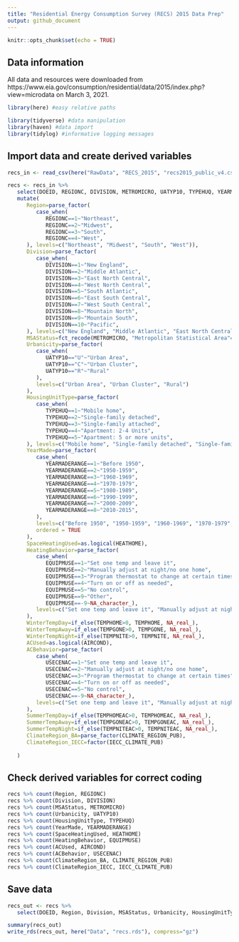 ```yaml
---
title: "Residential Energy Consumption Survey (RECS) 2015 Data Prep"
output: github_document
---
```


```r
knitr::opts_chunk$set(echo = TRUE)
```

## Data information

All data and resources were downloaded from https://www.eia.gov/consumption/residential/data/2015/index.php?view=microdata on March 3, 2021.

```r
library(here) #easy relative paths
```

```r
library(tidyverse) #data manipulation
library(haven) #data import
library(tidylog) #informative logging messages
```
## Import data and create derived variables

```r
recs_in <- read_csv(here("RawData", "RECS_2015", "recs2015_public_v4.csv"))

recs <- recs_in %>%
   select(DOEID, REGIONC, DIVISION, METROMICRO, UATYP10, TYPEHUQ, YEARMADERANGE, HEATHOME, EQUIPMUSE, TEMPHOME, TEMPGONE, TEMPNITE, AIRCOND, USECENAC, TEMPHOMEAC, TEMPGONEAC, TEMPNITEAC, TOTCSQFT, TOTHSQFT, TOTSQFT_EN, TOTUCSQFT, TOTUSQFT, NWEIGHT, starts_with("BRRWT"), CDD30YR, CDD65, CDD80, CLIMATE_REGION_PUB, IECC_CLIMATE_PUB, HDD30YR, HDD65, HDD50, GNDHDD65, BTUEL, DOLLAREL, BTUNG, DOLLARNG, BTULP, DOLLARLP, BTUFO, DOLLARFO, TOTALBTU, TOTALDOL, BTUWOOD=WOODBTU, BTUPELLET=PELLETBTU ) %>%
   mutate(
      Region=parse_factor(
         case_when(
            REGIONC==1~"Northeast",
            REGIONC==2~"Midwest",
            REGIONC==3~"South",
            REGIONC==4~"West",
      ), levels=c("Northeast", "Midwest", "South", "West")),
      Division=parse_factor(
         case_when(
            DIVISION==1~"New England",
            DIVISION==2~"Middle Atlantic",
            DIVISION==3~"East North Central",
            DIVISION==4~"West North Central",
            DIVISION==5~"South Atlantic",
            DIVISION==6~"East South Central",
            DIVISION==7~"West South Central",
            DIVISION==8~"Mountain North",
            DIVISION==9~"Mountain South",
            DIVISION==10~"Pacific",
      ), levels=c("New England", "Middle Atlantic", "East North Central", "West North Central", "South Atlantic", "East South Central", "West South Central", "Mountain North", "Mountain South", "Pacific")),
      MSAStatus=fct_recode(METROMICRO, "Metropolitan Statistical Area"="METRO", "Micropolitan Statistical Area"="MICRO", "None"="NONE"),
      Urbanicity=parse_factor(
         case_when(
            UATYP10=="U"~"Urban Area",
            UATYP10=="C"~"Urban Cluster",
            UATYP10=="R"~"Rural"
         ),
         levels=c("Urban Area", "Urban Cluster", "Rural")
      ),
      HousingUnitType=parse_factor(
         case_when(
            TYPEHUQ==1~"Mobile home",
            TYPEHUQ==2~"Single-family detached",
            TYPEHUQ==3~"Single-family attached",
            TYPEHUQ==4~"Apartment: 2-4 Units",
            TYPEHUQ==5~"Apartment: 5 or more units",
      ), levels=c("Mobile home", "Single-family detached", "Single-family attached", "Apartment: 2-4 Units", "Apartment: 5 or more units")),
      YearMade=parse_factor(
         case_when(
            YEARMADERANGE==1~"Before 1950",
            YEARMADERANGE==2~"1950-1959",
            YEARMADERANGE==3~"1960-1969",
            YEARMADERANGE==4~"1970-1979",
            YEARMADERANGE==5~"1980-1989",
            YEARMADERANGE==6~"1990-1999",
            YEARMADERANGE==7~"2000-2009",
            YEARMADERANGE==8~"2010-2015",
         ),
         levels=c("Before 1950", "1950-1959", "1960-1969", "1970-1979", "1980-1989", "1990-1999", "2000-2009", "2010-2015"),
         ordered = TRUE
      ),
      SpaceHeatingUsed=as.logical(HEATHOME),
      HeatingBehavior=parse_factor(
         case_when(
            EQUIPMUSE==1~"Set one temp and leave it",
            EQUIPMUSE==2~"Manually adjust at night/no one home",
            EQUIPMUSE==3~"Program thermostat to change at certain times",
            EQUIPMUSE==4~"Turn on or off as needed",
            EQUIPMUSE==5~"No control",
            EQUIPMUSE==9~"Other",
            EQUIPMUSE==-9~NA_character_),
         levels=c("Set one temp and leave it", "Manually adjust at night/no one home", "Program thermostat to change at certain times", "Turn on or off as needed", "No control", "Other")
      ),
      WinterTempDay=if_else(TEMPHOME>0, TEMPHOME, NA_real_),
      WinterTempAway=if_else(TEMPGONE>0, TEMPGONE, NA_real_),
      WinterTempNight=if_else(TEMPNITE>0, TEMPNITE, NA_real_),
      ACUsed=as.logical(AIRCOND),
      ACBehavior=parse_factor(
         case_when(
            USECENAC==1~"Set one temp and leave it",
            USECENAC==2~"Manually adjust at night/no one home",
            USECENAC==3~"Program thermostat to change at certain times",
            USECENAC==4~"Turn on or off as needed",
            USECENAC==5~"No control",
            USECENAC==-9~NA_character_),
         levels=c("Set one temp and leave it", "Manually adjust at night/no one home", "Program thermostat to change at certain times", "Turn on or off as needed", "No control")
      ),
      SummerTempDay=if_else(TEMPHOMEAC>0, TEMPHOMEAC, NA_real_),
      SummerTempAway=if_else(TEMPGONEAC>0, TEMPGONEAC, NA_real_),
      SummerTempNight=if_else(TEMPNITEAC>0, TEMPNITEAC, NA_real_),
      ClimateRegion_BA=parse_factor(CLIMATE_REGION_PUB),
      ClimateRegion_IECC=factor(IECC_CLIMATE_PUB)
      
   )

```


## Check derived variables for correct coding

```r
recs %>% count(Region, REGIONC)
recs %>% count(Division, DIVISION)
recs %>% count(MSAStatus, METROMICRO)
recs %>% count(Urbanicity, UATYP10)
recs %>% count(HousingUnitType, TYPEHUQ)
recs %>% count(YearMade, YEARMADERANGE)
recs %>% count(SpaceHeatingUsed, HEATHOME)
recs %>% count(HeatingBehavior, EQUIPMUSE)
recs %>% count(ACUsed, AIRCOND)
recs %>% count(ACBehavior, USECENAC)
recs %>% count(ClimateRegion_BA, CLIMATE_REGION_PUB)
recs %>% count(ClimateRegion_IECC, IECC_CLIMATE_PUB)

```
## Save data

```r
recs_out <- recs %>%
   select(DOEID, Region, Division, MSAStatus, Urbanicity, HousingUnitType, YearMade, SpaceHeatingUsed, HeatingBehavior, WinterTempDay, WinterTempAway, WinterTempNight, ACUsed, ACBehavior, SummerTempDay, SummerTempAway, SummerTempNight, TOTCSQFT, TOTHSQFT, TOTSQFT_EN, TOTUCSQFT, TOTUSQFT, NWEIGHT, starts_with("BRRWT"), CDD30YR, CDD65, CDD80, ClimateRegion_BA, ClimateRegion_IECC, HDD30YR, HDD65, HDD50, GNDHDD65, BTUEL, DOLLAREL, BTUNG, DOLLARNG, BTULP, DOLLARLP, BTUFO, DOLLARFO, TOTALBTU, TOTALDOL, BTUWOOD, BTUPELLET)

summary(recs_out)
write_rds(recs_out, here("Data", "recs.rds"), compress="gz")
```


